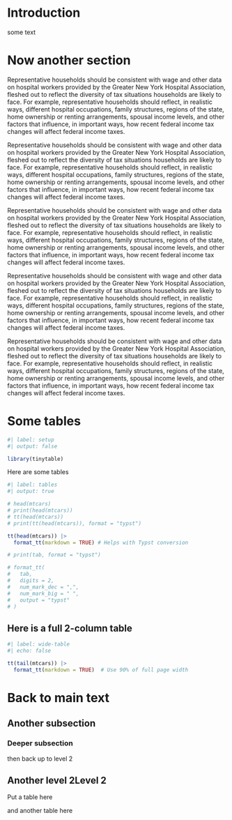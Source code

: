 <!-- report.qmd -->

```{=typst}
#title-page(
  [The Impact of Post-2024 Federal Income Tax Changes on Hospital Workers in New York],
  [Prepared for the Greater New York Hospital Association],
  [Don Boyd],
  [Boyd Research, LLC]
)
#toc-page()
#set page(columns: 2)
```

# Introduction

some text

# Now another section

Representative households should be consistent with wage and other data on hospital workers provided by the Greater New York Hospital Association, fleshed out to reflect the diversity of tax situations households are likely to face. For example, representative households should reflect, in realistic ways, different hospital occupations, family structures, regions of the state, home ownership or renting arrangements, spousal income levels, and other factors that influence, in important ways, how recent federal income tax changes will affect federal income taxes.

Representative households should be consistent with wage and other data on hospital workers provided by the Greater New York Hospital Association, fleshed out to reflect the diversity of tax situations households are likely to face. For example, representative households should reflect, in realistic ways, different hospital occupations, family structures, regions of the state, home ownership or renting arrangements, spousal income levels, and other factors that influence, in important ways, how recent federal income tax changes will affect federal income taxes.

Representative households should be consistent with wage and other data on hospital workers provided by the Greater New York Hospital Association, fleshed out to reflect the diversity of tax situations households are likely to face. For example, representative households should reflect, in realistic ways, different hospital occupations, family structures, regions of the state, home ownership or renting arrangements, spousal income levels, and other factors that influence, in important ways, how recent federal income tax changes will affect federal income taxes.

Representative households should be consistent with wage and other data on hospital workers provided by the Greater New York Hospital Association, fleshed out to reflect the diversity of tax situations households are likely to face. For example, representative households should reflect, in realistic ways, different hospital occupations, family structures, regions of the state, home ownership or renting arrangements, spousal income levels, and other factors that influence, in important ways, how recent federal income tax changes will affect federal income taxes.

Representative households should be consistent with wage and other data on hospital workers provided by the Greater New York Hospital Association, fleshed out to reflect the diversity of tax situations households are likely to face. For example, representative households should reflect, in realistic ways, different hospital occupations, family structures, regions of the state, home ownership or renting arrangements, spousal income levels, and other factors that influence, in important ways, how recent federal income tax changes will affect federal income taxes.

# Some tables

```r
#| label: setup
#| output: false

library(tinytable)


```

Here are some tables

```r
#| label: tables
#| output: true

# head(mtcars)
# print(head(mtcars))
# tt(head(mtcars))
# print(tt(head(mtcars)), format = "typst")

tt(head(mtcars)) |>
  format_tt(markdown = TRUE) # Helps with Typst conversion

# print(tab, format = "typst")

# format_tt(
#   tab,
#   digits = 2,
#   num_mark_dec = ",",
#   num_mark_big = " ",
#   output = "typst"
# )

```
## Here is a full 2-column table

```{=typst}
#set page(columns: 1)
```
```r
#| label: wide-table
#| echo: false

tt(tail(mtcars)) |>
  format_tt(markdown = TRUE)  # Use 90% of full page width
```

```{=typst}
#set page(columns: 2)
```

# Back to main text

## Another subsection

### Deeper subsection

then back up to level 2

## Another level 2Level 2

Put a table here

```{=typst}
#table(
  columns: 4,
  table.header[Col 1][Col 2][Col 3][Col 4],
  [Row 1, Cell 1], [Row 1, Cell 2], [Row 1, Cell 3], [Row 1, Cell 4],
  [Row 2, Cell 1], [Row 2, Cell 2], [Row 2, Cell 3], [Row 2, Cell 4],
  // ... more rows of 4 cells
)

```

and another table here

```{=typst}
#let row2 = ([Row 2, Cell 1. This row uses a variable for each cell.],
             [Row 2, Cell 2. Edit as needed.],
             [Row 2, Cell 3. You can put paragraphs or sentences.],
             [Row 2, Cell 4. Variable example ends.])

#let cell_3_2 = [This is Row 3, Cell 2. Only this cell uses a variable.]

#table(
  columns: 4,
  table.header[Column 1][Column 2][Column 3][Column 4],
  [Row 1, Cell 1], [Row 1, Cell 2], [Row 1, Cell 3], [Row 1, Cell 4],
  ..row2,
  [Row 3, Cell 1], cell_3_2, [Row 3, Cell 3], [Row 3, Cell 4]
)

```

<!-- ```{=typst}
#colbreak()
#bibliography("references.bib", full: true, style: "apa")
``` -->

<!-- harvard-cite-them-right, ieee -->

```{=typst}
#pagebreak()
#set page(columns: 1)
```

```{=typst}
#bibliography("references.bib", title: "References", style: "apa", full: true)
```